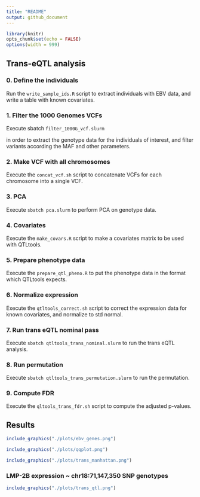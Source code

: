 ```yaml
---
title: "README"
output: github_document
---
```


```r
library(knitr)
opts_chunk$set(echo = FALSE)
options(width = 999)
```

## Trans-eQTL analysis

### 0. Define the individuals

Run the `write_sample_ids.R` script to extract individuals with EBV data, and write a table with known covariates.

### 1. Filter the 1000 Genomes VCFs

Execute sbatch `filter_1000G_vcf.slurm`

in order to extract the genotype data for the individuals of interest, and filter variants according the MAF and other parameters.

### 2. Make VCF with all chromosomes

Execute the `concat_vcf.sh` script to concatenate VCFs for each chromosome into a single VCF.

### 3. PCA

Execute `sbatch pca.slurm` to perform PCA on genotype data.

### 4. Covariates

Execute the `make_covars.R` script to make a covariates matrix to be used with QTLtools.

### 5. Prepare phenotype data

Execute the `prepare_qtl_pheno.R` to put the phenotype data in the format which QTLtools expects.

### 6. Normalize expression

Execute the `qtltools_correct.sh` script to correct the expression data for known covariates, and normalize to std normal.

### 7. Run trans eQTL nominal pass

Execute `sbatch qtltools_trans_nominal.slurm` to run the trans eQTL analysis.

### 8. Run permutation

Execute `sbatch qtltools_trans_permutation.slurm` to run the permutation.

### 9. Compute FDR

Execute the `qltools_trans_fdr.sh` script to compute the adjusted p-values.

## Results

```r
include_graphics("./plots/ebv_genes.png")
```


```r
include_graphics("./plots/qqplot.png")
```


```r
include_graphics("./plots/trans_manhattan.png")
```


### LMP-2B expression ~ chr18:71,147,350 SNP genotypes

```r
include_graphics("./plots/trans_qtl.png")
```



